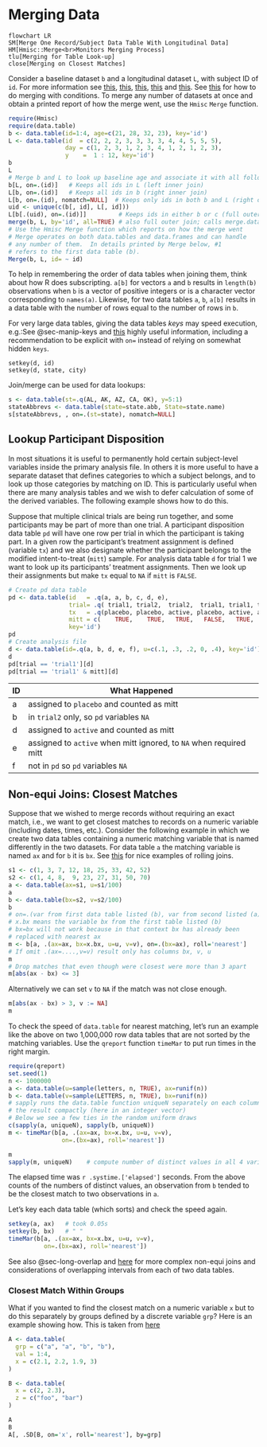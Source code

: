 # Merging Data {#sec-merge}

```mermaid
flowchart LR
SM[Merge One Record/Subject Data Table With Longitudinal Data]
HM[Hmisc::Merge<br>Monitors Merging Process]
tlu[Merging for Table Look-up]
close[Merging on Closest Matches]
```

Consider a baseline dataset `b` and a longitudinal dataset `L`, with subject ID of `id`. [For more information see [this](https://hbiostat.org/R/data.table), [this](https://rdrr.io/cran/data.table/man/data.table.html), [this](https://medium.com/analytics-vidhya/r-data-table-joins-48f00b46ce29), [this](https://stackoverflow.com/questions/15170741) and [this](https://stackoverflow.com/questions/13493124).  See [this](https://stackoverflow.com/questions/77819512) for how to do merging with conditions. To merge any number of datasets at once and obtain a printed report of how the merge went, use the `Hmisc` `Merge` function.]{.aside}

```r
require(Hmisc)
require(data.table)
b <- data.table(id=1:4, age=c(21, 28, 32, 23), key='id')
L <- data.table(id  = c(2, 2, 2, 3, 3, 3, 3, 4, 4, 5, 5, 5),
                day = c(1, 2, 3, 1, 2, 3, 4, 1, 2, 1, 2, 3),
                y    =  1 : 12, key='id')
b
L
# Merge b and L to look up baseline age and associate it with all follow-ups
b[L, on=.(id)]   # Keeps all ids in L (left inner join)
L[b, on=.(id)]   # Keeps all ids in b (right inner join)
L[b, on=.(id), nomatch=NULL]  # Keeps only ids in both b and L (right outer join)
uid <- unique(c(b[, id], L[, id]))
L[b[.(uid), on=.(id)]]         # Keeps ids in either b or c (full outer join)
merge(b, L, by='id', all=TRUE) # also full outer join; calls merge.data.table
# Use the Hmisc Merge function which reports on how the merge went
# Merge operates on both data.tables and data.frames and can handle
# any number of them.  In details printed by Merge below, #1
# refers to the first data table (b).
Merge(b, L, id= ~ id)
```

To help in remembering the order of data tables when joining them, think about how R does subscripting.  `a[b]` for vectors `a` and `b` results in `length(b)` observations when `b` is a vector of positive integers or is a character vector corresponding to `names(a)`.  Likewise, for two data tables `a`, `b`, `a[b]` results in a data table with the number of rows equal to the number of rows in `b`.

For very large data tables, giving the data tables _keys_ may speed execution, e.g.:[See @sec-manip-keys and [this](https://stackoverflow.com/questions/20039335) highly useful information, including a recommendation to be explicit with `on=` instead of relying on somewhat hidden `keys`.]{.aside}

```
setkey(d, id)
setkey(d, state, city)
```

Join/merge can be used for data lookups:

```r
s <- data.table(st=.q(AL, AK, AZ, CA, OK), y=5:1)
stateAbbrevs <- data.table(state=state.abb, State=state.name)
s[stateAbbrevs, , on=.(st=state), nomatch=NULL]
```

## Lookup Participant Disposition {#sec-merge-disp}

In most situations it is useful to permanently hold certain subject-level variables inside the primary analysis file.  In others it is more useful to have a separate dataset that defines categories to which a subject belongs, and to look up those categories by matching on ID.  This is particularly useful when there are many analysis tables and we wish to defer calculation of some of the derived variables.  The following example shows how to do this.

Suppose that multiple clinical trials are being run together, and some participants may be part of more than one trial.  A participant disposition data table `pd` will have one row per trial in which the participant is taking part.  In a given row the participant's treatment assignment is defined (variable `tx`) and we also designate whether the participant belongs to the modified intent-to-treat (`mitt`) sample.  For analysis data table `d` for trial 1 we want to look up its participants' treatment assignments.  Then we look up their assignments but make `tx` equal to `NA` if `mitt` is `FALSE`.

```r
# Create pd data table
pd <- data.table(id   = .q(a, a, b, c, d, e),
                 trial= .q( trial1, trial2,  trial2,  trial1, trial1, trial1),
                 tx   = .q(placebo, placebo, active, placebo, active, active),
                 mitt = c(    TRUE,    TRUE,   TRUE,   FALSE,   TRUE,  FALSE),
                 key='id')
pd
# Create analysis file
d <- data.table(id=.q(a, b, d, e, f), u=c(.1, .3, .2, 0, .4), key='id')
d
pd[trial == 'trial1'][d]
pd[trial == 'trial1' & mitt][d]
```

| ID | What Happened |
|-|------------------|
|a|assigned to `placebo` and counted as mitt|
|b|in `trial2` only, so `pd` variables `NA`|
|d|assigned to `active` and counted as mitt|
|e|assigned to `active` when mitt ignored, to `NA` when required mitt|
|f|not in `pd` so `pd` variables `NA`|



## Non-equi Joins: Closest Matches {#sec-merge-closest}

Suppose that we wished to merge records without requiring an exact match, i.e., we want to get closest matches to records on a numeric variable (including dates, times, etc.).  Consider the following example in which we create two data tables containing a numeric matching variable that is named differently in the two datasets.  For data table `a` the matching variable is named `ax` and for `b` it is `bx`. [See [this](https://www.r-bloggers.com/2016/06/understanding-data-table-rolling-joins) for nice examples of rolling joins.]{.aside}

```r
s1 <- c(1, 3, 7, 12, 18, 25, 33, 42, 52)
s2 <- c(1, 4, 8,  9, 23, 27, 31, 50, 70)
a <- data.table(ax=s1, u=s1/100)
a
b <- data.table(bx=s2, v=s2/100)
b
# on=.(var from first data table listed (b), var from second listed (a))
# x.bx means the variable bx from the first table listed (b)
# bx=bx will not work because in that context bx has already been
# replaced with nearest ax
m <- b[a, .(ax=ax, bx=x.bx, u=u, v=v), on=.(bx=ax), roll='nearest']
# If omit .(ax=....,v=v) result only has columns bx, v, u
m
# Drop matches that even though were closest were more than 3 apart
m[abs(ax - bx) <= 3]
```

Alternatively we can set `v` to `NA` if the match was not close enough.

```r
m[abs(ax - bx) > 3, v := NA]
m
```

To check the speed of `data.table` for nearest matching, let's run an example like the above on two 1,000,000 row data tables that are not sorted by the matching variables.  Use the `qreport` function `timeMar` to put run times in the right margin.

```r
require(qreport)
set.seed(1)
n <- 1000000
a <- data.table(u=sample(letters, n, TRUE), ax=runif(n))
b <- data.table(v=sample(LETTERS, n, TRUE), bx=runif(n))
# sapply runs the data.table function uniqueN separately on each column, and stores
# the result compactly (here in an integer vector)
# Below we see a few ties in the random uniform draws
c(sapply(a, uniqueN), sapply(b, uniqueN))
m <- timeMar(b[a, .(ax=ax, bx=x.bx, u=u, v=v),
               on=.(bx=ax), roll='nearest'])
```

```r
m
sapply(m, uniqueN)    # compute number of distinct values in all 4 variables
```

The elapsed time was `r .systime.['elapsed']` seconds.  From the above counts of the numbers of distinct values, an observation from `b` tended to be the closest match to two observations in `a`.

Let's key each data table (which sorts) and check the speed again.

```r
setkey(a, ax)   # took 0.05s
setkey(b, bx)   # " "
timeMar(b[a, .(ax=ax, bx=x.bx, u=u, v=v),
          on=.(bx=ax), roll='nearest'])
```

See also @sec-long-overlap and [here](https://stackoverflow.com/questions/74176606) for more complex non-equi joins and considerations of overlapping intervals from each of two data tables.

### Closest Match Within Groups

What if you wanted to find the closest match on a numeric variable `x` but to do this separately by groups defined by a discrete variable `grp`?  Here is an example showing how.  [This is taken from [here](https://stackoverflow.com/questions/74606073)]{.aside}

```r
A <- data.table(
  grp = c("a", "a", "b", "b"),
  val = 1:4,
  x = c(2.1, 2.2, 1.9, 3)
)

B <- data.table(
  x = c(2, 2.3),
  z = c("foo", "bar")
)

A
B
A[, .SD[B, on='x', roll='nearest'], by=grp]
```
